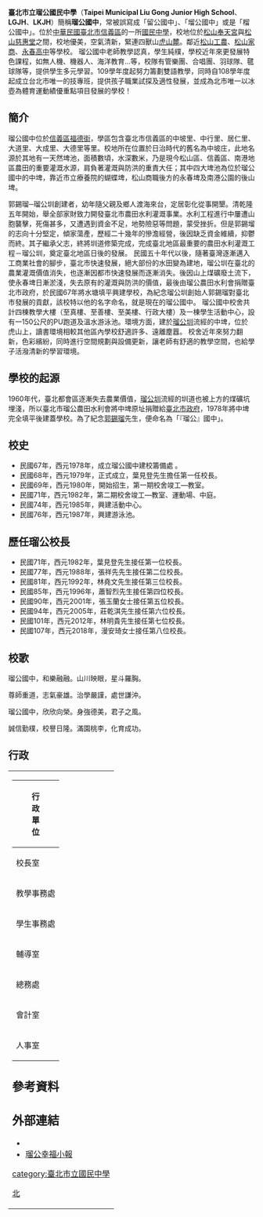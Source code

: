 {{primarysources|time=2017-04-15T14:45:38+00:00}}
{{Infobox School
| name           = 臺北市立瑠公國民中學
| other_name     = Taipei Municipal Liu Gong Junior High School
| motto          =誠信勤樸<br/>營造一所愛學習、有溫暖的學校<br/>能健康、知進取、有知識、重禮貌。<br/>健康禮貌知進取，人文關懷重科技。
| established    = 1979年
| type           = 公立、國民中學
| language       = [[中華民國國語|中華民國國語]]
| district       = [[臺北市|臺北市]][[信義區_(臺北市)|信義區]]
| grades         = 普通班19班{{Fact|time=2017-04-15T15:17:48+00:00}}
| principal      = [[漫安琦|漫安琦]]<ref>{{Cite web |url=http://www.lkjh.tp.edu.tw/ischool/publish_page/2/ |title=瑠公國中校長室 |accessdate=2019-07-23 |archive-date=2019-07-23 |archive-url=https://web.archive.org/web/20190723080251/http://www.lkjh.tp.edu.tw/ischool/publish_page/2/ |dead-url=no }}</ref>
| vice_principal = 
| athletics      = 
| conference     = 
| tree           = 
| colors         = 紅色
| mascot         = 
| magazine       = 《瑠公國中校刊》<br>《瑠公幸福小報》
| address        = {{flagicon|TWN}}[[臺北市|臺北市]][[信義區_(臺北市)|信義區]]福德街221巷15號
| tel            = +886-2-2726-1481
| fax            = +886-2-2728-1331
| website        = [http://www.lkjh.tp.edu.tw/ischool/publish_page/0/ www.lkjh.tp.edu.tw]
}}

'''臺北市立瑠公國民中學'''（'''Taipei Municipal Liu Gong Junior High School'''、'''LGJH'''、'''LKJH'''）簡稱'''瑠公國中'''，常被誤寫成「留公國中」、「塯公國中」或是「榴公國中」。位於[[中華民國|中華民國]][[臺北市|臺北市]][[信義區_(臺北市)|信義區]]的一所[[國民中學|國民中學]]，校地位於[[松山奉天宮|松山奉天宮]]與[[松山慈惠堂|松山慈惠堂]]之間，校地優美，空氣清新，緊連四獸山[[虎山麓|虎山麓]]。鄰近[[松山工農|松山工農]]、[[松山家商|松山家商]]、[[永春高中|永春高中]]等學校。
瑠公國中老師教學認真，學生純樸，學校近年來更發展特色課程，如無人機、機器人、海洋教育...等，校隊有管樂團、合唱團、羽球隊、毽球隊等，提供學生多元學習。109學年度起努力籌劃雙語教學，同時自108學年度起成立台北市唯一的技專班，提供孩子職業試探及適性發展，並成為北市唯一以冰壺為體育運動績優重點項目發展的學校！

==簡介==

瑠公國中位於[[信義區福德街|信義區福德街]]，學區包含臺北市信義區的中坡里、中行里、居仁里、大道里、大成里、大德里等里。校地所在位置於日治時代的舊名為中坡庄，此地名源於其地有一天然埤池，面積數頃，水深數米，乃是現今松山區、信義區、南港地區農田的重要灌溉水源，肩負著灌溉與防洪的重責大任；其中四大埤池為位於瑠公國中的中埤，靠近市立療養院的蝴蝶埤，松山商職後方的永春埤及南港公園的後山埤。

郭錫瑠─瑠公圳創建者，幼年隨父親及鄉人渡海來台，定居彰化從事開墾。清乾隆五年開始，舉全部家財致力開發臺北市農田水利灌溉事業。水利工程進行中屢遭山胞襲擊，死傷甚多，又遭遇到資金不足，地勢險惡等問題，蒙受挫折。但是郭錫塯的志向十分堅定，傾家蕩產，歷經二十幾年的慘澹經營，後因缺乏資金維續，抑鬱而終。其子繼承父志，終將圳道修築完成，完成臺北地區最重要的農田水利灌溉工程－瑠公圳，奠定臺北地區日後的發展。
民國五十年代以後，隨著臺灣逐漸邁入工商業社會的腳步，臺北市快速發展，絕大部份的水田變為建地，瑠公圳在臺北的農業灌溉價值消失，也逐漸因都市快速發展而逐漸消失。後因山上煤礦廢土流下，使永春埤日漸淤淺，失去原有的灌溉與防洪的價值，最後由瑠公農田水利會捐贈臺北市政府，於民國67年將水塘填平興建學校，為紀念瑠公圳創始人郭錫瑠對臺北市發展的貢獻，該校特以他的名字命名，就是現在的瑠公國中。
瑠公國中校舍共計四棟教學大樓（至真樓、至善樓、至美樓、行政大樓）及一棟學生活動中心，設有一150公尺的PU跑道及溫水游泳池。環境方面，建於[[瑠公圳|瑠公圳]]流經的中埤，位於虎山上，讀書環境相較其他區內學校舒適許多、遠離塵囂。
校舍近年來努力翻新，色彩繽紛，同時進行空間規劃與設備更新，讓老師有舒適的教學空間，也給學子活潑清新的學習環境。

==學校的起源==

1960年代，臺北都會區逐漸失去農業價值，[[瑠公圳|瑠公圳]]流經的圳道也被上方的煤礦坑埋淺，所以臺北市瑠公農田水利會將中埤原址捐贈給[[臺北市政府|臺北市政府]]，1978年將中埤完全填平後建蓋學校。為了紀念[[郭錫瑠|郭錫瑠]]先生，便命名為「『瑠公』國中」。

==校史==
*民國67年，西元1978年，成立瑠公國中建校籌備處 。
*民國68年，西元1979年，正式成立，葉見登先生擔任第一任校長。   
*民國69年，西元1980年，開始招生，第一期校舍竣工—教室。
*民國71年，西元1982年，第二期校舍竣工—教室、運動場、中庭。
*民國74年，西元1985年，興建活動中心。
*民國76年，西元1987年，興建游泳池。

==歷任瑠公校長==
*民國71年，西元1982年，葉見登先生接任第一位校長。
*民國77年，西元1988年，張祥先先生接任第二位校長。
*民國81年，西元1992年，林堯文先生接任第三位校長。
*民國85年，西元1996年，蕭智烈先生接任第四位校長。
*民國90年，西元2001年，張玉蘭女士接任第五位校長。
*民國94年，西元2005年，莊乾淇先生接任第六位校長。
*民國101年，西元2012年，林明貴先生接任第七位校長。
*民國107年，西元2018年，漫安琦女士接任第八位校長。

== 校歌 ==
瑠公國中，和樂融融。山川映眼，星斗羅胸。

尊師重道，志氣豪雄。治學嚴謹，處世謙沖。

瑠公國中，欣欣向榮。身強德美，君子之風。

誠信勤樸，校譽日隆。滿園桃李，化育成功。

== 行政 ==
<table width="100%"><tr><td valign=top>
{| class="wikitable" align=center 
|- align=center 
! rowspan=14 | '''行<br />政<br />單<br />位'''   
|- align=center 
| 校長室 || 校長室
|- align=center 
| 教學事務處 || 內有教學組、註冊組、設備組、資訊組。
|- align=center 
| 學生事務處 || 內有訓育組、生活教育組、衛生組、體育組。
|- align=center 
| 輔導室 || 內有輔導組、資料組、特教組。
|- align=center 
| 總務處 || 內有事務組、出納組、文書組、校警隊。  
|- align=center 
| 會計室 || 會計室 
|- align=center 
| 人事室 || 人事室 
|}

==參考資料==
{{Reflist|2}}

==外部連結==
* {{Official|http://www.lkjh.tp.edu.tw/}}
* [https://www.facebook.com/%E7%91%A0%E5%85%AC%E5%B9%B8%E7%A6%8F%E5%B0%8F%E5%A0%B1-1230152237158816/ 瑠公幸福小報] {{Wayback|url=https://www.facebook.com/%E7%91%A0%E5%85%AC%E5%B9%B8%E7%A6%8F%E5%B0%8F%E5%A0%B1-1230152237158816/ |date=20190810180633 }}

{{臺北市國民中小學}}

[[category:臺北市立國民中學|category:臺北市立國民中學]]
[[Category:台灣冠以人名的教育機構|北]]